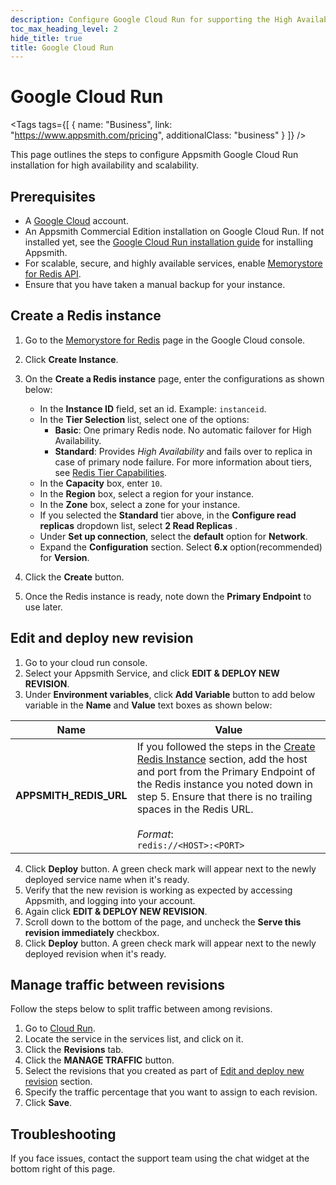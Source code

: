 ```yaml
---
description: Configure Google Cloud Run for supporting the High Availability and Scalability.
toc_max_heading_level: 2
hide_title: true
title: Google Cloud Run
---
```


<!-- vale off -->

<div className="tag-wrapper">
 <h1>Google Cloud Run</h1>

<Tags
tags={[
{ name: "Business", link: "https://www.appsmith.com/pricing", additionalClass: "business" }
]}
/>

</div>

<!-- vale on -->

This page outlines the steps to configure Appsmith Google Cloud Run installation for high availability and scalability.

## Prerequisites

* A [Google Cloud](https://console.cloud.google.com/) account.
* An Appsmith Commercial Edition installation on Google Cloud Run. If not installed yet, see the [Google Cloud Run installation guide](/getting-started/setup/installation-guides/google-cloud-run) for installing Appsmith.
* For scalable, secure, and highly available services, enable [Memorystore for Redis API](https://console.cloud.google.com/apis/dashboard).
* Ensure that you have taken a manual backup for your instance.

## Create a Redis instance

1. Go to the [Memorystore for Redis](https://console.cloud.google.com/memorystore/redis/instances) page in the Google Cloud console.

2. Click **Create Instance**.
    
3. On the **Create a Redis instance** page, enter the configurations as shown below:

    * In the **Instance ID** field, set an id. Example: `instanceid`.
    * In the **Tier Selection** list, select one of the options:
      * **Basic**: One primary Redis node. No automatic failover for High Availability.
      * **Standard**: Provides *High Availability* and fails over to replica in case of primary node failure.
    For more information about tiers, see [Redis Tier Capabilities](https://cloud.google.com/memorystore/docs/redis/redis-tiers).
    * In the **Capacity** box, enter `10`.
    * In the **Region** box, select a region for your instance.
    * In the **Zone** box, select a zone for your instance.
    * If you selected the **Standard** tier above, in the **Configure read replicas** dropdown list, select **2 Read Replicas** .
    * Under **Set up connection**, select the **default** option for **Network**.
    * Expand the **Configuration** section. Select **6.x** option(recommended) for **Version**.

4. Click the **Create** button.

5. Once the Redis instance is ready, note down the **Primary Endpoint** to use later.

<ZoomImage src="/img/redis-primary-endpoint.png" alt="Primary Endpoint of the Redis Instance" caption="Primary Endpoint of the Redis Instance" />

## Edit and deploy new revision

1. Go to your cloud run console.
2. Select your Appsmith Service, and click **EDIT & DEPLOY NEW REVISION**.
3. Under **Environment variables**, click **Add Variable** button to add below variable in the **Name** and **Value** text boxes as shown below: <br/>

| Name | Value |
|------------------------|------------------------------------------| 
| **APPSMITH_REDIS_URL** | If you followed the steps in the [Create Redis Instance](#create-a-redis-instance) section, add the host and port from the Primary Endpoint of the Redis instance you noted down in step 5. Ensure that there is no trailing spaces in the Redis URL.  <br/><br/> <i>Format</i>: <br/>`redis://<HOST>:<PORT>`|

4. Click **Deploy** button. A green check mark will appear next to the newly deployed service name when it's ready.
5. Verify that the new revision is working as expected by accessing Appsmith, and logging into your account.
6. Again click **EDIT & DEPLOY NEW REVISION**.
7. Scroll down to the bottom of the page, and uncheck the **Serve this revision immediately** checkbox.
8. Click **Deploy** button. A green check mark will appear next to the newly deployed revision when it's ready.

## Manage traffic between revisions

Follow the steps below to split traffic between among revisions.

<ZoomImage src="/img/manage_traffic_revisions.png" alt="Manage traffic between revisions" caption="Manage traffic between revisions" />

1. Go to [Cloud Run](https://console.cloud.google.com/run).
2. Locate the service in the services list, and click on it.
3. Click the **Revisions** tab.
4. Click the **MANAGE TRAFFIC** button.
5. Select the revisions that you created as part of [Edit and deploy new revision](#edit-and-deploy-new-revision) section.
7. Specify the traffic percentage that you want to assign to each revision.
6. Click **Save**.

## Troubleshooting

If you face issues, contact the support team using the chat widget at the bottom right of this page.